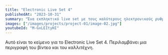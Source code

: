```yaml
---
title: "Electronic Live Set 4"
publishedAt: "2023-10-31"
summary: "Ένα εκπληκτικό live set με τους καλύτερους ηλεκτρονικούς ρυθμούς."
images: ["/images/projects/project-01/image-02.jpg"]
youtubeId: "M-GxLEItyHI"
---
```


Αυτό είναι το κείμενο για το Electronic Live Set 4. Περιλαμβάνει μια περιγραφή του βίντεο και του καλλιτέχνη. 